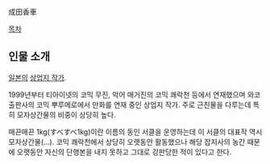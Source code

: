 成田香車

[[목차]]

== 인물 소개 ==
[[일본]]의 [[상업지 작가]].

1999년부터 티아이넷의 코믹 무진, 악어 매거진의 코믹 쾌락천 등에서 연재했으며 와코 출판사의 코믹 뿌루메로에서 만화를 연재 중인 상업지 작가. 주로 근친물을 다루는데 특히 모자상간물의 비중이 상당히 높다. 

매끈매끈 1kg(すべすべ1kg)이란 이름의 동인 서클을 운영하는데 이 서클의 대표작 역시 모자상간물(...). 코믹 쾌락천에서 상당히 오랫동안 활동했으나 해당 잡지사의 농간 때문에 오랫동안 자신의 단행본을 내지 못하고 그대로 강판당한 적이 있다고 한다.
